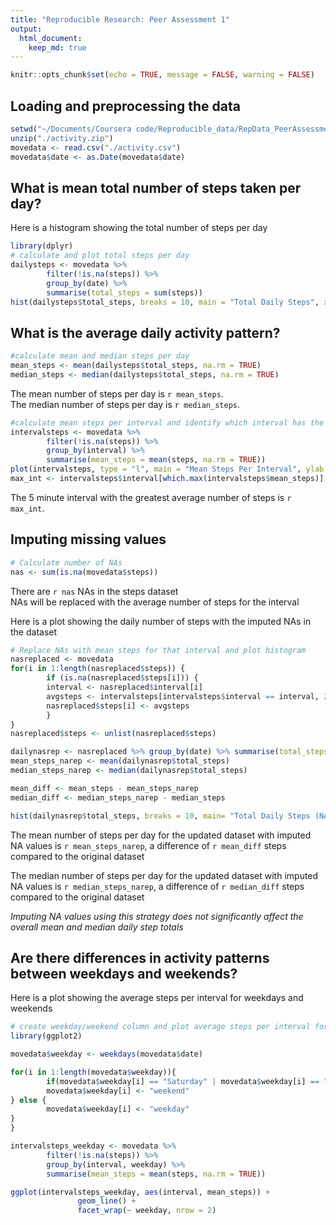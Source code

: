 ```yaml
---
title: "Reproducible Research: Peer Assessment 1"
output: 
  html_document:
    keep_md: true
---
```

```r
knitr::opts_chunk$set(echo = TRUE, message = FALSE, warning = FALSE)
```

## Loading and preprocessing the data
```r
setwd("~/Documents/Coursera code/Reproducible_data/RepData_PeerAssessment1-master/")
unzip("./activity.zip")
movedata <- read.csv("./activity.csv")
movedata$date <- as.Date(movedata$date)
```

## What is mean total number of steps taken per day?
Here is a histogram showing the total number of steps per day
```r
library(dplyr)
# calculate and plot total steps per day
dailysteps <- movedata %>% 
        filter(!is.na(steps)) %>%
        group_by(date) %>% 
        summarise(total_steps = sum(steps))
hist(dailysteps$total_steps, breaks = 10, main = "Total Daily Steps", xlab = "Total steps")
```

## What is the average daily activity pattern?

```r
#calculate mean and median steps per day
mean_steps <- mean(dailysteps$total_steps, na.rm = TRUE)
median_steps <- median(dailysteps$total_steps, na.rm = TRUE)
```
The mean number of steps per day is `r mean_steps`.  
The median number of steps per day is `r median_steps`.

```r
#calculate mean steps per interval and identify which interval has the highest average
intervalsteps <- movedata %>% 
        filter(!is.na(steps)) %>% 
        group_by(interval) %>% 
        summarise(mean_steps = mean(steps, na.rm = TRUE))
plot(intervalsteps, type = "l", main = "Mean Steps Per Interval", ylab = "mean steps")
max_int <- intervalsteps$interval[which.max(intervalsteps$mean_steps)]
```
The 5 minute interval with the greatest average number of steps is `r max_int`.


## Imputing missing values
```r
# Calculate number of NAs
nas <- sum(is.na(movedata$steps))
```
There are `r nas` NAs in the steps dataset  
NAs will be replaced with the average number of steps for the interval

Here is a plot showing the daily number of steps with the imputed NAs in the dataset
```r
# Replace NAs with mean steps for that interval and plot histogram
nasreplaced <- movedata
for(i in 1:length(nasreplaced$steps)) {
        if (is.na(nasreplaced$steps[i])) {
        interval <- nasreplaced$interval[i]
        avgsteps <- intervalsteps[intervalsteps$interval == interval, 2]
        nasreplaced$steps[i] <- avgsteps
        }
}
nasreplaced$steps <- unlist(nasreplaced$steps)

dailynasrep <- nasreplaced %>% group_by(date) %>% summarise(total_steps = sum(steps))
mean_steps_narep <- mean(dailynasrep$total_steps)
median_steps_narep <- median(dailynasrep$total_steps)

mean_diff <- mean_steps - mean_steps_narep 
median_diff <- median_steps_narep - median_steps

hist(dailynasrep$total_steps, breaks = 10, main= "Total Daily Steps (NAs replaced)", xlab = "Total Steps")
```

The mean number of steps per day for the updated dataset with imputed NA values is `r mean_steps_narep`, a difference of `r mean_diff` steps compared to the original dataset 

The median number of steps per day for the updated dataset with imputed NA values is `r median_steps_narep`, a difference of `r median_diff` steps compared to the original dataset

*Imputing NA values using this strategy does not significantly affect the overall mean and median daily step totals*

## Are there differences in activity patterns between weekdays and weekends?
Here is a plot showing the average steps per interval for weekdays and weekends
```r
# create weekday/weekend column and plot average steps per interval for weekdays and weekends
library(ggplot2)

movedata$weekday <- weekdays(movedata$date)

for(i in 1:length(movedata$weekday)){
        if(movedata$weekday[i] == "Saturday" | movedata$weekday[i] == "Sunday") {
        movedata$weekday[i] <- "weekend"
} else {
        movedata$weekday[i] <- "weekday"
}
}

intervalsteps_weekday <- movedata %>% 
        filter(!is.na(steps)) %>% 
        group_by(interval, weekday) %>% 
        summarise(mean_steps = mean(steps, na.rm = TRUE))

ggplot(intervalsteps_weekday, aes(interval, mean_steps)) + 
               geom_line() +
               facet_wrap(~ weekday, nrow = 2)
```
        
